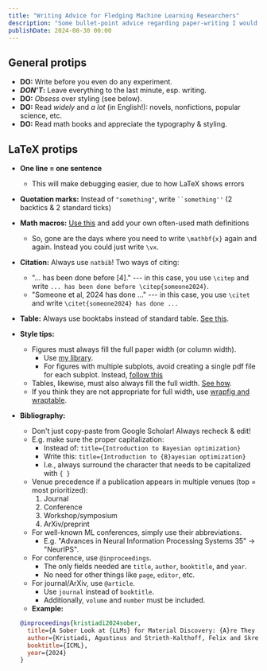 ```yaml
---
title: "Writing Advice for Fledging Machine Learning Researchers"
description: "Some bullet-point advice regarding paper-writing I would give to my younger self."
publishDate: 2024-08-30 00:00
---
```



## General protips

- **DO:** Write before you even do any experiment.
- **_DON’T_:** Leave everything to the last minute, esp. writing.
- **DO:** _Obsess_ over styling (see below).
- **DO:** Read _widely_ and _a lot_ (in English!): novels, nonfictions,
  popular science, etc.
- **DO:** Read math books and appreciate the typography & styling.

## LaTeX protips

- **One line = one sentence**
  - This will make debugging easier, due to how LaTeX shows errors
- **Quotation marks:** Instead of `"something"`, write ` ``something'' `
  (2 backtics & 2 standard ticks)
- **Math macros:** [Use this](https://github.com/goodfeli/dlbook_notation/blob/master/math_commands.tex)
  and add your own often-used math definitions
  - So, gone are the days where you need to write `\mathbf{x}` again and again.
    Instead you could just write `\vx`.
- **Citation:** Always use `natbib`! Two ways of citing:
  - "... has been done before [4]." --- in this case, you use `\citep`
    and write `... has been done before \citep{someone2024}`.
  - "Someone et al, 2024 has done ..." --- in this case, you use `\citet`
    and write `\citet{someone2024} has done ...`
- **Table:** Always use booktabs instead of standard table. [See this](https://nhigham.com/2019/11/19/better-latex-tables-with-booktabs/).
- **Style tips:**
  - Figures must always fill the full paper width (or column width).
    - Use [my library](https://github.com/wiseodd/pub-ready-plots).
    - For figures with multiple subplots, avoid creating a single pdf file
      for each subplot. Instead, [follow this](https://github.com/wiseodd/pub-ready-plots?tab=readme-ov-file#creating-a-figure-with-multiple-subplots)
  - Tables, likewise, must also always fill the full width.
    [See how](https://tex.stackexchange.com/questions/240154/setting-table-width-exactly-to-linewidth).
  - If you think they are not appropriate for full width, use [wrapfig and wraptable](https://www.overleaf.com/learn/latex/Positioning_images_and_tables).
- **Bibliography:**

  - Don't just copy-paste from Google Scholar! Always recheck & edit!
  - E.g. make sure the proper capitalization:
    - Instead of: `title={Introduction to Bayesian optimization}`
    - Write this: `title={Introduction to {B}ayesian optimization}`
    - I.e., always surround the character that needs to be capitalized
      with `{ }`
  - Venue precedence if a publication appears in multiple venues
    (top = most prioritized):
    1. Journal
    2. Conference
    3. Workshop/symposium
    4. ArXiv/preprint
  - For well-known ML conferences, simply use their abbreviations.
    - E.g. "Advances in Neural Information Processing Systems 35" -> "NeurIPS".
  - For conference, use `@inproceedings`.
    - The only fields needed are `title`, `author`, `booktitle`, and `year`.
    - No need for other things like `page`, `editor`, etc.
  - For journal/ArXiv, use `@article`.
    - Use `journal` instead of `booktitle`.
    - Additionally, `volume` and `number` must be included.
  - **Example:**

  ```bibtex
  @inproceedings{kristiadi2024sober,
    title={A Sober Look at {LLMs} for Material Discovery: {A}re They Actually Good for {B}ayesian Optimization Over Molecules?},
    author={Kristiadi, Agustinus and Strieth-Kalthoff, Felix and Skreta, Marta and Poupart, Pascal and Aspuru-Guzik, Al\'{a}n and Pleiss, Geoff},
    booktitle={ICML},
    year={2024}
  }
  ```

